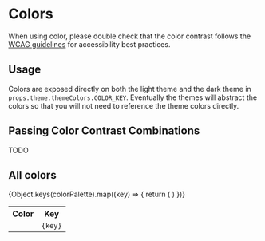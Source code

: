 <!-- Colors.stories.mdx-->


<Meta title="Foundations/Colors" />

# Colors

When using color, please double check that the color contrast follows the [WCAG guidelines](https://developer.mozilla.org/en-US/docs/Web/Accessibility/Understanding_WCAG/Perceivable/Color_contrast) for accessibility best practices.

## Usage

Colors are exposed directly on both the light theme and the dark theme in `props.theme.themeColors.COLOR_KEY`. Eventually the themes will abstract the colors so that you will not need to reference the theme colors directly.

## Passing Color Contrast Combinations

TODO

## All colors

<table>
  <tr>
    <th>Color</th>
    <th>Key</th>
  </tr>
  {Object.keys(colorPalette).map((key) => {
    return (
      <tr>
        <td style={{ backgroundColor: colorPalette[key], width: '1.5em' }}></td>
        <td>
          <code>{key}</code>
        </td>
      </tr>
    )
  })}
</table>
